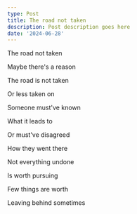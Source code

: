```yaml
---
type: Post
title: The road not taken
description: Post description goes here
date: '2024-06-28'
---
```

The road not taken

Maybe there's a reason

The road is not taken

Or less taken on

Someone must've known

What it leads to

Or must've disagreed

How they went there

Not everything undone

Is worth pursuing

Few things are worth

Leaving behind sometimes
